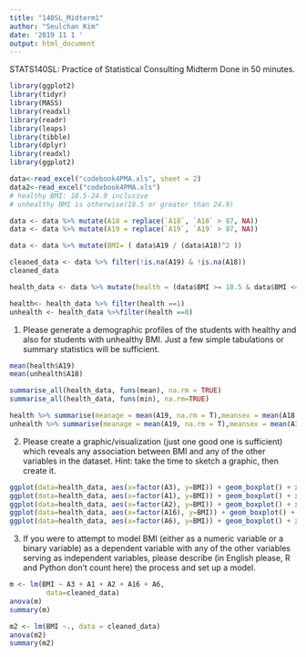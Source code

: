 ```yaml
---
title: "140SL_Midterm1"
author: "Seulchan Kim"
date: '2019 11 1 '
output: html_document
---
```


STATS140SL: Practice of Statistical Consulting Midterm
Done in 50 minutes.

```R
library(ggplot2)
library(tidyr)
library(MASS)
library(readxl)
library(readr)
library(leaps)
library(tibble)
library(dplyr)
library(readxl)
library(ggplot2)
```

```r
data<-read_excel("codebook4PMA.xls", sheet = 2)
data2<-read_excel("codebook4PMA.xls")
# healthy BMI: 18.5-24.9 inclusive
# unhealthy BMI is otherwise(18.5 or greater than 24.9)
```


```r
data <- data %>% mutate(A18 = replace(`A18`, `A18` > 87, NA))
data <- data %>% mutate(A19 = replace(`A19`, `A19` > 87, NA))

data <- data %>% mutate(BMI= ( data$A19 / (data$A18)^2 ))

cleaned_data <- data %>% filter(!is.na(A19) & !is.na(A18))
cleaned_data

health_data <- data %>% mutate(health = (data$BMI >= 18.5 & data$BMI <= 24.9))

health<- health_data %>% filter(health ==1)
unhealth <- health_data %>%filter(health ==0)

```


1. Please generate a demographic profiles of the students with healthy and also for students with unhealthy BMI. Just a few simple tabulations or summary statistics will be sufficient.

```r
mean(health$A19)
mean(unhealth$A18)

summarise_all(health_data, funs(mean), na.rm = TRUE)
summarise_all(health_data, funs(min), na.rm=TRUE)

health %>% summarise(meanage = mean(A19, na.rm = T),meansex = mean(A18,na.rm = T), meanBMI = mean(BMI,na.rm = T))
unhealth %>% summarise(meanage = mean(A19, na.rm = T),meansex = mean(A18,na.rm = T), meanBMI=mean(BMI,na.rm = T))

```



2. Please create a graphic/visualization (just one good one is sufficient) which reveals any association between BMI and any of the other variables in the dataset. Hint: take the time to sketch a graphic, then create it.

```r
ggplot(data=health_data, aes(x=factor(A3), y=BMI)) + geom_boxplot() + xlab('Age')
ggplot(data=health_data, aes(x=factor(A1), y=BMI)) + geom_boxplot() + xlab('Gender')
ggplot(data=health_data, aes(x=factor(A2), y=BMI)) + geom_boxplot() + xlab('Grade')
ggplot(data=health_data, aes(x=factor(A16), y=BMI)) + geom_boxplot() + xlab('Tobacco')
ggplot(data=health_data, aes(x=factor(A6), y=BMI)) + geom_boxplot() + xlab('Drinks past 30 days')
```



3. If you were to attempt to model BMI (either as a numeric variable or a binary variable) as a dependent variable with any of the other variables serving as independent variables, please describe (in English please, R and Python don’t count here) the process and set up a model.


```r
m <- lm(BMI ~ A3 + A1 + A2 + A16 + A6, 
         data=cleaned_data)
anova(m)
summary(m)
```

```r
m2 <- lm(BMI ~., data = cleaned_data)
anova(m2)
summary(m2)
```


